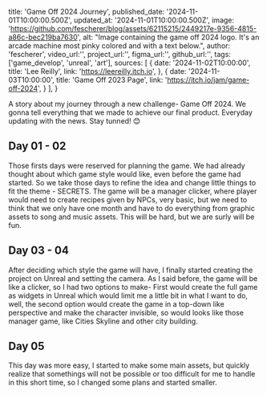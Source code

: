title: 'Game Off 2024 Journey',
published_date: '2024-11-01T10:00:00.500Z',
updated_at: '2024-11-01T10:00:00.500Z',
image: 'https://github.com/fescherer/blog/assets/62115215/2449217e-9356-4815-a86c-bec219ba7630',
alt: "Image containing the game off 2024 logo. It's an arcade machine most pinky colored and with a text below.",
author: 'fescherer',
video_url:'',
project_url:'',
figma_url:'',
github_url:'',
tags:['game_develop', 'unreal', 'art'],
sources: [
    {
      date: '2024-11-02T10:00:00',
      title: 'Lee Reilly',
      link: 'https://leereilly.itch.io',
    },
    {
      date: '2024-11-03T10:00:00',
      title: 'Game Off 2023 Page',
      link: 'https://itch.io/jam/game-off-2024',
    }
  ],
}

A story about my journey through a new challenge- Game Off 2024. We gonna tell everything that we made to achieve our final product. Everyday updating with the news. Stay tunned! 😊

## Day 01 - 02

Those firsts days were reserved for planning the game. We had already thought about which game style would like, even before the game had started. So we take those days to     refine the idea and change little things to fit the theme - SECRETS.
The game will be a manager clicker, where player would need to create recipes given by NPCs, very basic, but we need to think that we only have one month and have to do everything from graphic assets to song and music assets. This will be hard, but we are surly will be fun.

## Day 03 - 04

After deciding which style the game will have, I finally started creating the project on Unreal and setting the camera. As I said before, the game will be like a clicker, so I had two options to make- First would create the full game as widgets in Unreal which would limit me a little bit in what I want to do, well, the second option would create the game in a top-down like perspective and make the character invisible, so would looks like those manager game, like Cities Skyline and other city building.

## Day 05

This day was more easy, I started to make some main assets, but quickly realize that somethings will not be possible or too difficult for me to handle in this short time, so I changed some plans and started smaller.
